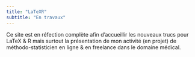 ```yaml
---
title: "LaTeXR"
subtitle: "En travaux"
---
```


Ce site est en réfection complète afin d'accueillir les nouveaux trucs pour LaTeX & R mais surtout la présentation de mon activité (en projet) de méthodo-statisticien en ligne & en freelance dans le domaine médical. 
